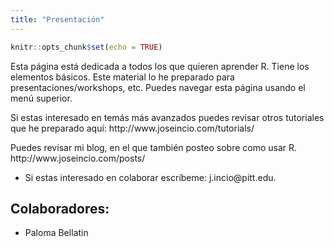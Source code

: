 ```yaml
---
title: "Presentación"
---
```


```r
knitr::opts_chunk$set(echo = TRUE)
```

Esta página está dedicada a todos los que quieren aprender R. Tiene los elementos básicos. Este material lo he preparado para
presentaciones/workshops, etc.  Puedes navegar esta página usando el menú superior. 

Si estas interesado en temás más avanzados puedes revisar otros tutoriales que he preparado aquí: http://www.joseincio.com/tutorials/ 

Puedes revisar mi blog, en el que también posteo sobre como usar R. http://www.joseincio.com/posts/ 

- Si estas interesado en colaborar escríbeme: j.incio@pitt.edu.

## Colaboradores:

  - Paloma Bellatin
